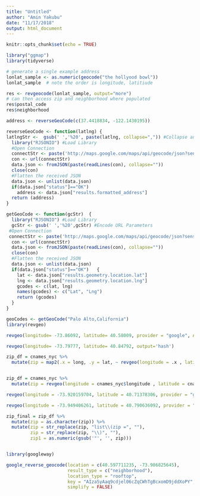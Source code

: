 ```yaml
---
title: "Untitled"
author: "Amin Yakubu"
date: "11/17/2018"
output: html_document
---
```


```r
knitr::opts_chunk$set(echo = TRUE)
```

```r
library("ggmap")
library(tidyverse)

# generate a single example address
lonlat_sample <- as.numeric(geocode("the hollyood bowl"))
lonlat_sample  # note the order is longitude, latitiude

res <- revgeocode(lonlat_sample, output="more")
# can then access zip and neighborhood where populated
res$postal_code
res$neighborhood

address <- reverseGeoCode(c(37.4418834, -122.1430195))

```

```r
reverseGeoCode <- function(latlng) {
latlngStr <-  gsub(' ','%20', paste(latlng, collapse=",")) #Collapse and Encode URL Parameters
  library("RJSONIO") #Load Library
  #Open Connection
  connectStr <- paste('http://maps.google.com/maps/api/geocode/json?sensor=false&latlng=',latlngStr, sep="")
  con <- url(connectStr)
  data.json <- fromJSON(paste(readLines(con), collapse=""))
  close(con)
  #Flatten the received JSON
  data.json <- unlist(data.json)
  if(data.json["status"]=="OK")
    address <- data.json["results.formatted_address"]
  return (address)
}
```

```r
getGeoCode <- function(gcStr)  {
  library("RJSONIO") #Load Library
  gcStr <- gsub(' ','%20',gcStr) #Encode URL Parameters
 #Open Connection
 connectStr <- paste('http://maps.google.com/maps/api/geocode/json?sensor=false&address=',gcStr, sep="") 
  con <- url(connectStr)
  data.json <- fromJSON(paste(readLines(con), collapse=""))
  close(con)
  #Flatten the received JSON
  data.json <- unlist(data.json)
  if(data.json["status"]=="OK")   {
    lat <- data.json["results.geometry.location.lat"]
    lng <- data.json["results.geometry.location.lng"]
    gcodes <- c(lat, lng)
    names(gcodes) <- c("Lat", "Lng")
    return (gcodes)
  }
}

geoCodes <- getGeoCode("Palo Alto,California")
library(revgeo)

revgeo(longitude= -73.86092, latitude= 40.58009, provider = "google", API = "AIzaSyBk3x1co1i4OQDk7Y5Nl1cC5vdfwY2xo2U", output = 'hash', item= 'zip')

revgeo(longitude= -73.79777, latitude= 40.84792, output='hash')

zip_df = cnames_nyc %>% 
  mutate(zip = map2(.x = long, .y = lat, ~ revgeo(longitude = .x , latitude= .y, provider = "google", API = "AIzaSyBk3x1co1i4OQDk7Y5Nl1cC5vdfwY2xo2U", output = "hash", item = "zip")))


zip_df = cnames_nyc %>% 
  mutate(zip = revgeo(longitude = cnames_nyc$longitude , latitude = cnames_nyc$latitude, provider = "google", API = "AIzaSyBk3x1co1i4OQDk7Y5Nl1cC5vdfwY2xo2U"))

revgeo(longitude = -73.920159704, latitude = 40.71378306, provider = "google", API = "AIzaSyAaq9cdjel06cZqCWhTgBcxomD9jddXoPY")

revgeo(longitude = -73.949406261, latitude = 40.790636092, provider = "google", API = "AIzaSyAaq9cdjel06cZqCWhTgBcxomD9jddXoPY", output = 'hash', item='zip')

```

```r
zip_final = zip_df %>% 
  mutate(zip = as.character(zip)) %>% 
  mutate(zip = str_replace(zip, "list\\(zip =", ""),
         zip = str_replace(zip, "\\)", ""),
         zip1 = as.numeric(gsub('"', '', zip)))



```

```r
library(googleway)
```

```r

google_reverse_geocode(location = c(40.597711235, -73.986825645),
                       result_type = c("neighborhood"),
                       location_type = "rooftop",
                       key = "AIzaSyAaq9cdjel06cZqCWhTgBcxomD9jddXoPY",
                       simplify = FALSE)
```

